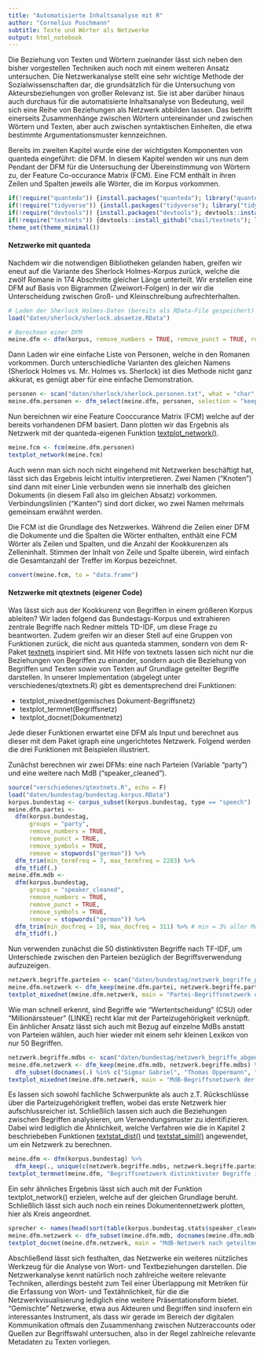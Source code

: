 ```yaml
---
title: "Automatisierte Inhaltsanalyse mit R"
author: "Cornelius Puschmann"
subtitle: Texte und Wörter als Netzwerke
output: html_notebook
---
```


<!---
Todos
* Begriffs-Netzwerk MdBs mit Partei als Farbe
* mehr Beispiele (Enron-Korpus)
* ...
-->

Die Beziehung von Texten und Wörtern zueinander lässt sich neben den bisher vorgestellen Techniken auch noch mit einem weiteren Ansatz untersuchen. Die Netzwerkanalyse stellt eine sehr wichtige Methode der Sozialwissenschaften dar, die grundsätzlich für die Untersuchung von Akteursbeziehungen von großer Relevanz ist. Sie ist aber darüber hinaus auch durchaus für die automatisierte Inhaltsanalyse von Bedeutung, weil sich eine Reihe von Beziehungen als Netzwerk abbilden lassen. Das betrifft einerseits Zusammenhänge zwischen Wörtern untereinander und zwischen Wörtern und Texten, aber auch zwischen syntaktischen Einheiten, die etwa bestimmte Argumentationsmuster kennzeichnen.

Bereits im zweiten Kapitel wurde eine der wichtigsten Komponenten von quanteda eingeführt: die DFM. In diesem Kapitel wenden wir uns nun dem Pendant der DFM für die Untersuchung der Übereinstimmung von Wörtern zu, der Feature Co-occurance Matrix (FCM). Eine FCM enthält in ihren Zeilen und Spalten jeweils alle Wörter, die im Korpus vorkommen.

```r
if(!require("quanteda")) {install.packages("quanteda"); library("quanteda")}
if(!require("tidyverse")) {install.packages("tidyverse"); library("tidyverse")}
if(!require("devtools")) {install.packages("devtools"); devtools::install_github("cbail/textnets")}
if(!require("textnets")) {devtools::install_github("cbail/textnets"); library("textnets")}
theme_set(theme_minimal())
```


#### Netzwerke mit quanteda

Nachdem wir die notwendigen Bibliotheken gelanden haben, greifen wir eneut auf die Variante des Sherlock Holmes-Korpus zurück, welche die zwölf Romane in 174 Abschnitte gleicher Länge unterteilt. Wir erstellen eine DFM auf Basis von Bigrammen (Zweiwort-Folgen) in der wir die Unterscheidung zwischen Groß- und Kleinschreibung aufrechterhalten. 

```r
# Laden der Sherlock Holmes-Daten (bereits als RData-File gespeichert)
load("daten/sherlock/sherlock.absaetze.RData")

# Berechnen einer DFM
meine.dfm <- dfm(korpus, remove_numbers = TRUE, remove_punct = TRUE, remove_symbols = TRUE, tolower = F, ngrams = 2)
```

Dann Laden wir eine einfache Liste von Personen, welche in den Romanen vorkommen. Durch unterschiedliche Varianten des gleichen Namens (Sherlock Holmes vs. Mr. Holmes vs. Sherlock) ist dies Methode nicht ganz akkurat, es genügt aber für eine einfache Demonstration.  

```r
personen <- scan("daten/sherlock/sherlock.personen.txt", what = "char", sep = "\n", quiet = T)
meine.dfm.personen <- dfm_select(meine.dfm, personen, selection = "keep", case_insensitive = F)
```

Nun bereichnen wir eine Feature Cooccurance Matrix (FCM) welche auf der bereits vorhandenen DFM basiert. Dann plotten wir das Ergebnis als Netzwerk mit der quanteda-eigenen Funktion [textplot_network()](https://quanteda.io/reference/textplot_network.html). 

```r
meine.fcm <- fcm(meine.dfm.personen)
textplot_network(meine.fcm)
```

Auch wenn man sich noch nicht eingehend mit Netzwerken beschäftigt hat, lässt sich das Ergebnis leicht intuitiv interpretieren. Zwei Namen ("Knoten") sind dann mit einer Linie verbunden wenn sie innerhalb des gleichen Dokuments (in diesem Fall also im gleichen Absatz) vorkommen. Verbindungslinien ("Kanten") sind dort dicker, wo zwei Namen mehrmals gemeinsam erwähnt werden. 

Die FCM ist die Grundlage des Netzwerkes. Während die Zeilen einer DFM die Dokumente und die Spalten die Wörter enthalten, enthält eine FCM Wörter als Zeilen und Spalten, und die Anzahl der Kookkurenzen als Zelleninhalt. Stimmen der Inhalt von Zeile und Spalte überein, wird einfach die Gesamtanzahl der Treffer im Korpus bezeichnet. 

```r
convert(meine.fcm, to = "data.frame")
```


#### Netzwerke mit qtextnets (eigener Code)

Was lässt sich aus der Kookkurenz von Begriffen in einem größeren Korpus ableiten? Wir laden folgend das Bundestags-Korpus und extrahieren zentrale Begriffe nach Redner mittels TD-IDF, um diese Frage zu beantworten. Zudem greifen wir an dieser Stell auf eine Gruppen von Funktionen zurück, die nicht aus quanteda stammen, sondern von dem R-Paket [textnets](https://github.com/cbail/textnets) inspiriert sind. Mit Hilfe von textnets lassen sich nicht nur die Beziehungen von Begriffen zu einander, sondern auch die Beziehung von Begriffen und Texten sowie von Texten auf Grundlage geteilter Begriffe darstellen. In unserer Implementation (abgelegt unter verschiedenes/qtextnets.R) gibt es dementsprechend drei Funktionen:

* textplot_mixednet(gemisches Dokument-Begriffsnetz)
* textplot_termnet(Begriffsnetz)
* textplot_docnet(Dokumentnetz)

Jede dieser Funktionen erwartet eine DFM als Input und berechnet aus dieser mit dem Paket igraph eine ungerichtetes Netzwerk. Folgend werden die drei Funktionen mit Beispielen illustriert.

Zunächst berechnen wir zwei DFMs: eine nach Parteien (Variable "party") und eine weitere nach MdB ("speaker_cleaned").  

```r
source("verschiedenes/qtextnets.R", echo = F)
load("daten/bundestag/bundestag.korpus.RData")
korpus.bundestag <- corpus_subset(korpus.bundestag, type == "speech")
meine.dfm.partei <-
  dfm(korpus.bundestag,
      groups = "party",
      remove_numbers = TRUE,
      remove_punct = TRUE,
      remove_symbols = TRUE,
      remove = stopwords("german")) %>%
  dfm_trim(min_termfreq = 7, max_termfreq = 2283) %>%
  dfm_tfidf(.)
meine.dfm.mdb <-
  dfm(korpus.bundestag,
      groups = "speaker_cleaned",
      remove_numbers = TRUE,
      remove_punct = TRUE,
      remove_symbols = TRUE,
      remove = stopwords("german")) %>%
  dfm_trim(min_docfreq = 19, max_docfreq = 311) %>% # min = 3% aller MdBs, max = nicht mehr als die Hälfte aller MdBs
  dfm_tfidf(.)
```

Nun verwenden zunächst die 50 distinktivsten Begriffe nach TF-IDF, um Unterschiede zwischen den Parteien bezüglich der Begriffsverwendung aufzuzeigen. 

```r
netzwerk.begriffe.parteien <- scan("daten/bundestag/netzwerk_begriffe_parteien.txt", what = "char", sep = "\n", quiet = T)
meine.dfm.netzwerk <- dfm_keep(meine.dfm.partei, netzwerk.begriffe.parteien)
textplot_mixednet(meine.dfm.netzwerk, main = "Partei-Begriffsnetzwerk der distinktivsten Begriffe nach TF-IDF im Bundestagskorpus")
```

Wie man schnell erkennt, sind Begriffe wie "Wertentscheidung" (CSU) oder "Millionärssteuer" (LINKE) recht klar mit der Parteizugehörigkeit verknüpft. Ein änhlicher Ansatz lässt sich auch mit Bezug auf einzelne MdBs anstatt von Parteien wählen, auch hier wieder mit einem sehr kleinen Lexikon von nur 50 Begriffen. 

```r
netzwerk.begriffe.mdbs <- scan("daten/bundestag/netzwerk_begriffe_abgeordnete.txt", what = "char", sep = "\n", quiet = T)
meine.dfm.netzwerk <- dfm_keep(meine.dfm.mdb, netzwerk.begriffe.mdbs) %>% 
  dfm_subset(docnames(.) %in% c("Sigmar Gabriel", "Thomas Oppermann", "Hubertus Heil", "Johannes Kahrs", "Dr. Anton Hofreiter", "Katrin Göring-Eckardt", "Volker Beck", "Dr. Joachim Pfeiffer", "Michael Grosse-Brömer", "Dr. Thomas de Maizière", "Alexander Dobrindt", "Max Straubinger", "Dr. Dietmar Bartsch", "Heike Hänsel", "Klaus Ernst", "Dr. Angela Merkel,"))
textplot_mixednet(meine.dfm.netzwerk, main = "MdB-Begriffsnetzwerk der distinktivsten Begriffe nach TF-IDF im Bundestagskorpus", maxdocs = 16)
```

Es lassen sich sowohl fachliche Schwerpunkte als auch z.T. Rückschlüsse über die Parteizugehörigkeit treffen, wobei das erste Netzwerk hier aufschlussreicher ist. Schließlich lassen sich auch die Beziehungen zwischen Begriffen analysieren, um Verwendungsmuster zu identifizieren. Dabei wird lediglich die Ähnlichkeit, welche Verfahren wie die in Kapitel 2 beschriebeben Funktionen [textstat_dist()](https://docs.quanteda.io/reference/textstat_frequency.html) und [textstat_simil()](https://docs.quanteda.io/reference/textstat_frequency.html) angewendet, um ein Netzwerk zu berechnen.

```r
meine.dfm <- dfm(korpus.bundestag) %>% 
  dfm_keep(., unique(c(netzwerk.begriffe.mdbs, netzwerk.begriffe.parteien)))
textplot_termnet(meine.dfm, "Begriffsnetzwerk distinktivster Begriffe im Bundestagskorpus")
```

Ein sehr ähnliches Ergebnis lässt sich auch mit der Funktion textplot_network() erzielen, welche auf der gleichen Grundlage beruht. Schließlich lässt sich auch noch ein reines Dokumentennetzwerk plotten, hier als Kreis angeordnet. 

```r
sprecher <- names(head(sort(table(korpus.bundestag.stats$speaker_cleaned[korpus.bundestag.stats$type=="speech"]), decreasing = T), 50))
meine.dfm.netzwerk <- dfm_subset(meine.dfm.mdb, docnames(meine.dfm.mdb) %in% sprecher)
textplot_docnet(meine.dfm.netzwerk, main = "MdB-Netzwerk nach geteilten Begriffen im Bundestagskorpus")
```

Abschließend lässt sich festhalten, das Netzwerke ein weiteres nützliches Werkzeug für die Analyse von Wort- und Textbeziehungen darstellen. Die Netzwerkanalyse kennt natürlich noch zahlreiche weitere relevante Techniken, allerdings besteht zum Teil einer Überlappung mit Metriken für die Erfassung von Wort- und Textähnlichkeit, für die die Netzwerkvisualisierung lediglich eine weitere Präsentationsform bietet. "Gemischte" Netzwerke, etwa aus Akteuren und Begriffen sind insofern ein interessantes Instrument, als dass wir gerade im Bereich der digitalen Kommunikation oftmals den Zusammenhang zwischen Nutzeraccounts oder Quellen zur Begriffswahl untersuchen, also in der Regel zahlreiche relevante Metadaten zu Texten vorliegen.  

